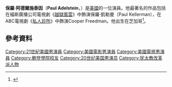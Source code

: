 {{Infobox person
| name             = Paul Adelstein
| image            = Paul Adelstein 2008.jpg
| imagesize        = 225px
| caption          = Paul Adelstein (2008)
| birthname        = 
| birth_date       = {{Birth date and age|mf=yes|1969|4|29}}
| birth_place      = 美國[[伊利諾的|伊利諾的]][[芝加哥|芝加哥]]
| death_date       = 
| death_place      = 
| othername        = 
| alma_mater      = [[鮑多因學院|鮑多因學院]]
| occupation       = 演員
| yearsactive      = 1990–現在
| spouse           = [[麗莎·薇爾|麗莎·薇爾]] (2006–2016)
| children          = Josephine Adelstein
| website          = 
}}
'''保羅·阿德爾施泰因'''（'''Paul Adelstein'''，{{bd|1969年|4月29日}}）是[[美國|美國]]的一位演員。他最著名的作品包括在福斯廣播公司電視劇《[[越獄風雲|越獄風雲]]》中飾演保羅·凱勒曼（Paul Kellerman），在ABC電視劇《[[私人診所|私人診所]]》中飾演Cooper Freedman。他出生在芝加哥<ref>{{cite news|url=http://www.ajlmagazine.com/archivesblog/2007/09/fall-tv-preview-paul-adelstein.html|title=Fall Tv Preview: Paul Adelstein|last=Miller|first=Gerri|work=American Italian Life Magazine|publisher=September/October 2007|accessdate=April 28, 2011|deadurl=yes|archiveurl=https://web.archive.org/web/20110707101156/http://www.ajlmagazine.com/archivesblog/2007/09/fall-tv-preview-paul-adelstein.html|archivedate=2011年7月7日}}</ref>。

==參考資料==
{{Reflist}}

{{DEFAULTSORT: Adelstein, Paul}}
[[Category:21世紀美國男演員|Category:21世紀美國男演員]]
[[Category:美國電影男演員|Category:美國電影男演員]]
[[Category:美國電視男演員|Category:美國電視男演員]]
[[Category:鮑登學院校友|Category:鮑登學院校友]]
[[Category:20世纪美国男演员|Category:20世纪美国男演员]]
[[Category:犹太教改革派人物|Category:犹太教改革派人物]]